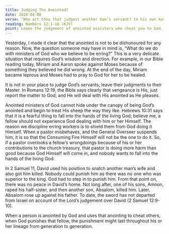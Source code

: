 ```yaml
---
title: Judging The Anointed?
date: 2024-04-08
verse: “Who art thou that judgest another man’s servant? to his own master he standeth or falleth. Yea, he shall be holden up for God is able to make him stand.” – Romans 14:4 (KJV)
reading: Numbers 12:1-16 (KJV)
point: Leave the judgement of anointed ministers who cheat you to God.
---
```


Yesterday, I made it clear that the anointed is not to be dishonoured for any reason. Now, the question someone may have in mind is, “What do we do with ministers of God who we believe to be erring?” This is a very delicate situation that requires God’s wisdom and direction. For example, in our Bible reading today, Miriam and Aaron spoke against Moses because of something they believed he did wrong. At the end of the day, Miriam became leprous and Moses had to pray to God for her to be healed.


It is not in your place to judge God’s servants; leave their judgments to their Master. In Romans 12:19, the Bible says clearly that vengeance is His, just report the matter to God, and He will deal with His anointed as He pleases.


Anointed ministers of God cannot hide under the canopy of being God’s anointed and begin to treat His sheep the way they like. Hebrews 10:31 says that it is a fearful thing to fall into the hands of the living God; believe me, a fellow should not experience God dealing with him or her Himself. The reason we discipline erring workers is to shield them from God doing it Himself. When a pastor misbehaves, and the General Overseer suspends him, it is so that the Consuming Fire Himself will not be the one to do it. So, if a pastor overlooks a fellow’s wrongdoings because of his or her contributions to the church treasury, that pastor is doing more harm than good because God Himself will come in, and nobody wants to fall into the hands of the living God.


In 2 Samuel 11, David used his position to snatch another man’s wife and also got him killed. Nobody could punish him as there was no one who was superior to the king. God had to step in to punish him. From that point on, there was no peace in David’s home. Not long after, one of his sons, Amnon, raped his half-sister, and then another son, Absalom, killed him. Later, Absalom rose up against his father. To date, the sword has not departed from Israel on account of the Lord’s judgement over David (2 Samuel 12:9-10).


When a person is anointed by God and uses that anointing to cheat others, when God punishes that fellow, the punishment might last throughout his or her lineage from generation to generation.